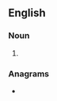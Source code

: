 ==English==

===Noun===
{{head|en|noun plural form}}

# {{plural of|heroic meter|lang=en}}

===Anagrams===
* {{anagrams|en|a=ceeehimorrst|Rice's theorem}}
